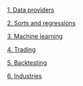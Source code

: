 [1. Data providers](1-data_providers.html)

[2. Sorts and regressions](2-sorts_regressions.html)

[3. Machine learning](3-machine_learning.html)

[4. Trading](4-trading.html)

[5. Backtesting](5-backtesting.html)

[6. Industries](6-industries.html)
